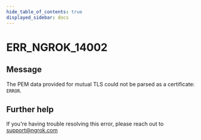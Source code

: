 ```yaml
---
hide_table_of_contents: true
displayed_sidebar: docs
---
```



# ERR_NGROK_14002

## Message

The PEM data provided for mutual TLS could not be parsed as a certificate: `ERROR`.

<ErrorDetails error="err_ngrok_14002" />

## Further help

If you're having trouble resolving this error, please reach out to [support@ngrok.com](mailto:support@ngrok.com?subject=Help%20with%20ERR_NGROK_14002)

